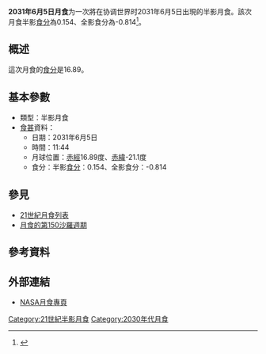 {{future}}
{{Infobox lunar eclipse
| date        = 2031年6月5日
| time        = 11:44
| nature     = 半影月食
| saros       = 150
| gamma           = 1.473
| magnitude      = 半影食分：0.154<br/>全影食分：-0.814
| par_duration   = 
| tot_duration    = 
| chart               = Lunar eclipse chart close-2031Jun05.png
}}
'''2031年6月5日月食'''为一次將在协调世界时2031年6月5日出現的半影月食。該次月食半影[[食分|食分]]為0.154、全影食分為-0.814<ref name="nasa_catalog_list">{{cite web|url=http://sunearth.gsfc.nasa.gov/eclipse/LEcat/LE2001-2100.html|title=Lunar Eclipses: 2001 to 2100|language=en|publisher=[[NASA|NASA]]|archiveurl=https://web.archive.org/web/19990202141830/http://sunearth.gsfc.nasa.gov/eclipse/LEcat/LE2001-2100.html|archivedate=1999-02-02|deadurl=yes|accessdate=2016-09-10}}</ref>。

== 概述 ==
這次月食的[[食分|食分]]是16.89。

== 基本參數 ==
{{NoteUTC}}
* 類型：半影月食
*[[食甚|食甚]]資料：
** 日期：2031年6月5日
** 時間：11:44
** 月球位置：[[赤經|赤經]]16.89度、[[赤緯|赤緯]]-21.1度
** 食分：半影[[食分|食分]]：0.154、全影食分：-0.814

== 參見 ==
{{portal box|天文學}}
* [[21世紀月食列表|21世紀月食列表]]
* [[月食的第150沙羅週期|月食的第150沙羅週期]]

== 參考資料 ==
{{reflist}}

== 外部連結 ==
* [http://eclipse.gsfc.nasa.gov/lunar.html NASA月食專頁]{{Wayback|url=http://eclipse.gsfc.nasa.gov/lunar.html |date=20181231235927 }}{{en icon}}
{{Lunar-eclipse-stub}}
{{月食}}

[[Category:21世紀半影月食|Category:21世紀半影月食]]
[[Category:2030年代月食|Category:2030年代月食]]